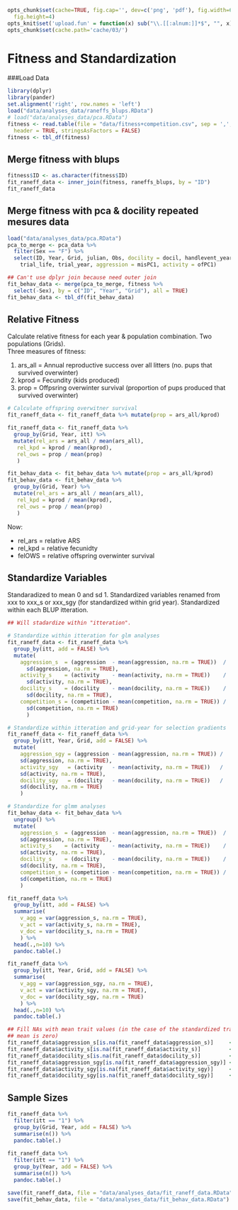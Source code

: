 <!--pandoc
t: html
default-image-extension: png
template: templates/html.template
toc-depth: 4
toc:

t: latex
s:
S:
latex-engine: xelatex
template: templates/latex.template
default-image-extension: pdf
toc-depth: 4
toc:
-->

```r
opts_chunk$set(cache=TRUE, fig.cap='', dev=c('png', 'pdf'), fig.width=6,
  fig.height=4)
opts_knit$set('upload.fun' = function(x) sub("\\.[[:alnum:]]*$", "", x) ) 
opts_chunk$set(cache.path='cache/03/')
```
# Fitness and Standardization

###Load Data

```r
library(dplyr)
library(pander)
set.alignment('right', row.names = 'left')
load("data/analyses_data/raneffs_blups.RData")
# load("data/analyses_data/pca.RData")
fitness <- read.table(file = "data/fitness+competition.csv", sep = ',',
  header = TRUE, stringsAsFactors = FALSE)
fitness <- tbl_df(fitness)
```

## Merge fitness with blups

```r
fitness$ID <- as.character(fitness$ID)
fit_raneff_data <- inner_join(fitness, raneffs_blups, by = "ID")
fit_raneff_data
```

## Merge fitness with pca & docility repeated mesures data

```r
load("data/analyses_data/pca.RData")
pca_to_merge <- pca_data %>%
  filter(Sex == "F") %>%
  select(ID, Year, Grid, julian, Obs, docility = docil, handlevent_year,
    trial_life, trial_year, aggression = misPC1, activity = ofPC1)

## Can't use dplyr join because need outer join
fit_behav_data <- merge(pca_to_merge, fitness %>%
  select(-Sex), by = c("ID", "Year", "Grid"), all = TRUE)
fit_behav_data <- tbl_df(fit_behav_data)
```

## Relative Fitness
Calculate relative fitness for each year & population combination. Two populations (Grids).  
Three measures of fitness:

1. ars_all = Annual reproductive success over all litters (no. pups that survived overwinter)  
2. kprod   = Fecundity (kids produced)  
3. prop    = Offpsring overwinter survival (proportion of pups produced that survived overwinter)  

```r
# Calculate offspring overwitner survival
fit_raneff_data <- fit_raneff_data %>% mutate(prop = ars_all/kprod)

fit_raneff_data <- fit_raneff_data %>%
  group_by(Grid, Year, itt) %>%
  mutate(rel_ars = ars_all / mean(ars_all),
   rel_kpd = kprod / mean(kprod),
   rel_ows = prop / mean(prop)
   )

fit_behav_data <- fit_behav_data %>% mutate(prop = ars_all/kprod)
fit_behav_data <- fit_behav_data %>%
  group_by(Grid, Year) %>%
  mutate(rel_ars = ars_all / mean(ars_all),
   rel_kpd = kprod / mean(kprod),
   rel_ows = prop / mean(prop)
   )
```
Now:

* rel_ars = relative ARS
* rel_kpd = relative fecunidty
* felOWS = relative offspring overwinter survival

## Standardize Variables
Standaradized to mean 0 and sd 1. Standardized variables renamed from xxx to xxx_s or xxx_sgy (for standardized within grid year). Standardized within each BLUP itteration.

```r
## Will stadardize within "itteration".

# Standardize within itteration for glm analyses
fit_raneff_data <- fit_raneff_data %>%
  group_by(itt, add = FALSE) %>%
  mutate(
    aggression_s  = (aggression  - mean(aggression, na.rm = TRUE))  /
      sd(aggression, na.rm = TRUE),
    activity_s    = (activity    - mean(activity, na.rm = TRUE))    /
      sd(activity, na.rm = TRUE),
    docility_s    = (docility    - mean(docility, na.rm = TRUE))    /
      sd(docility, na.rm = TRUE),
    competition_s = (competition - mean(competition, na.rm = TRUE)) /
      sd(competition, na.rm = TRUE)
      )

# Standardize within itteration and grid-year for selection gradients
fit_raneff_data <- fit_raneff_data %>%
  group_by(itt, Year, Grid, add = FALSE) %>%
  mutate(
    aggression_sgy = (aggression - mean(aggression, na.rm = TRUE)) /
    sd(aggression, na.rm = TRUE),
    activity_sgy   = (activity   - mean(activity, na.rm = TRUE))   /
    sd(activity, na.rm = TRUE),
    docility_sgy   = (docility   - mean(docility, na.rm = TRUE))   /
    sd(docility, na.rm = TRUE)
    )

# Standardize for glmm analyses
fit_behav_data <- fit_behav_data %>%
  ungroup() %>%
  mutate(
    aggression_s  = (aggression  - mean(aggression, na.rm = TRUE))  /
    sd(aggression, na.rm = TRUE),
    activity_s    = (activity    - mean(activity, na.rm = TRUE))    /
    sd(activity, na.rm = TRUE),
    docility_s    = (docility    - mean(docility, na.rm = TRUE))    /
    sd(docility, na.rm = TRUE),
    competition_s = (competition - mean(competition, na.rm = TRUE)) /
    sd(competition, na.rm = TRUE)
    )
```
```r
fit_raneff_data %>%
  group_by(itt, add = FALSE) %>%
  summarise(
    v_agg = var(aggression_s, na.rm = TRUE),
    v_act = var(activity_s, na.rm = TRUE),
    v_doc = var(docility_s, na.rm = TRUE)
    ) %>%
  head(.,n=10) %>%
  pandoc.table(.)
```
```r
fit_raneff_data %>%
  group_by(itt, Year, Grid, add = FALSE) %>%
  summarise(
    v_agg = var(aggression_sgy, na.rm = TRUE),
    v_act = var(activity_sgy, na.rm = TRUE),
    v_doc = var(docility_sgy, na.rm = TRUE)
    ) %>%
  head(.,n=10) %>%
  pandoc.table(.)
```
```r
## Fill NAs with mean trait values (in the case of the standardized traits, the 
## mean is zero)
fit_raneff_data$aggression_s[is.na(fit_raneff_data$aggression_s)]     <- 0
fit_raneff_data$activity_s[is.na(fit_raneff_data$activity_s)]         <- 0
fit_raneff_data$docility_s[is.na(fit_raneff_data$docility_s)]         <- 0
fit_raneff_data$aggression_sgy[is.na(fit_raneff_data$aggression_sgy)] <- 0
fit_raneff_data$activity_sgy[is.na(fit_raneff_data$activity_sgy)]     <- 0
fit_raneff_data$docility_sgy[is.na(fit_raneff_data$docility_sgy)]     <- 0
```

## Sample Sizes
```r
fit_raneff_data %>%
  filter(itt == "1") %>%
  group_by(Grid, Year, add = FALSE) %>%
  summarise(n()) %>%
  pandoc.table(.)
  
fit_raneff_data %>%
  filter(itt == "1") %>%
  group_by(Year, add = FALSE) %>%
  summarise(n()) %>%
  pandoc.table(.)
```

```r
save(fit_raneff_data, file = "data/analyses_data/fit_raneff_data.RData")
save(fit_behav_data, file = "data/analyses_data/fit_behav_data.RData")
```
